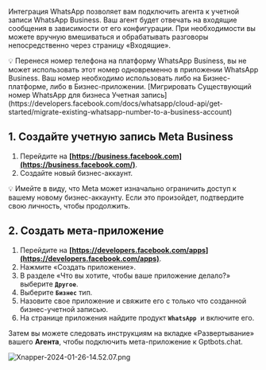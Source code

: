 Интеграция WhatsApp позволяет вам подключить агента к учетной записи WhatsApp Business.
Ваш агент будет отвечать на входящие сообщения в зависимости от его конфигурации.
При необходимости вы можете вручную вмешиваться и обрабатывать разговоры непосредственно через страницу «Входящие».

<Warning>
   💡 Перенеся номер телефона на платформу WhatsApp Business, вы
   не может использовать этот номер одновременно в приложении WhatsApp Business. Ваш номер
   необходимо использовать либо на Бизнес-платформе, либо в Бизнес-приложении. [Мигрировать
   Существующий номер WhatsApp для бизнеса
   Учетная запись](https://developers.facebook.com/docs/whatsapp/cloud-api/get-started/migrate-existing-whatsapp-number-to-a-business-account)
</Warning>

## **1. Создайте учетную запись Meta Business**

1. Перейдите на **[https://business.facebook.com](https://business.facebook.com/)**.
2. Создайте новый бизнес-аккаунт.

<Warning>
   💡 Имейте в виду, что Meta может изначально ограничить доступ к вашему новому бизнес-аккаунту.
   Если это произойдет, подтвердите свою личность, чтобы продолжить.
</Warning>

## **[](https://docs.typebot.io/deploy/whatsapp/create-meta-app#2-create-a-meta-app)2. Создать мета-приложение**

1. Перейдите на **[https://developers.facebook.com/apps](https://developers.facebook.com/apps)**.
2. Нажмите «Создать приложение».
3. В разделе «Что вы хотите, чтобы ваше приложение делало?» выберите **`Другое`**.
4. Выберите **`Бизнес`** тип.
5. Назовите свое приложение и свяжите его с только что созданной бизнес-учетной записью.
6. На странице приложения найдите продукт **`WhatsApp`**  и включите его.

Затем вы можете следовать инструкциям на вкладке «Развертывание» вашего **Агента**, чтобы подключить мета-приложение к Gptbots.chat.

![Xnapper-2024-01-26-14.52.07.png](/images/whatsapp/Xnapper-2024-01-26-14.52.07.png)
